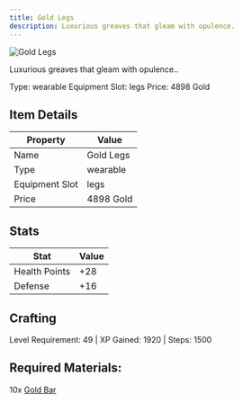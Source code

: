 ```yaml
---
title: Gold Legs
description: Luxurious greaves that gleam with opulence.
---
```


<div className="flex items-start gap-6 mb-8">
  <div className="flex-shrink-0">
    <img src="/assets/resources/smithing/gold_legs.png" alt="Gold Legs" className="w-24 h-24 border rounded-lg" />
  </div>
  <div className="flex-1">
    <div className="space-y-2">
      <p className="text-lg text-muted-foreground">Luxurious greaves that gleam with opulence..</p>
      <div className="flex flex-wrap gap-4 text-sm">
        <span className="px-2 py-1 bg-green-100 dark:bg-green-900 rounded-md">
          Type: wearable
        </span>
        <span className="px-2 py-1 bg-purple-100 dark:bg-purple-900 rounded-md">
          Equipment Slot: legs
        </span>
        <span className="px-2 py-1 bg-yellow-100 dark:bg-yellow-900 rounded-md">
          Price: 4898 Gold
        </span>
      </div>
    </div>
  </div>
</div>

## Item Details
| Property | Value |
|----------|-------|
| Name | Gold Legs |
| Type | wearable |
| Equipment Slot | legs |
| Price | 4898 Gold |

## Stats
| Stat | Value |
|------|-------|
| Health Points | +28 |
| Defense | +16 |

## Crafting
Level Requirement: 49 | XP Gained: 1920 | Steps: 1500

## Required Materials:
10x [Gold Bar](/docs/resources/individual/gold_bar)

